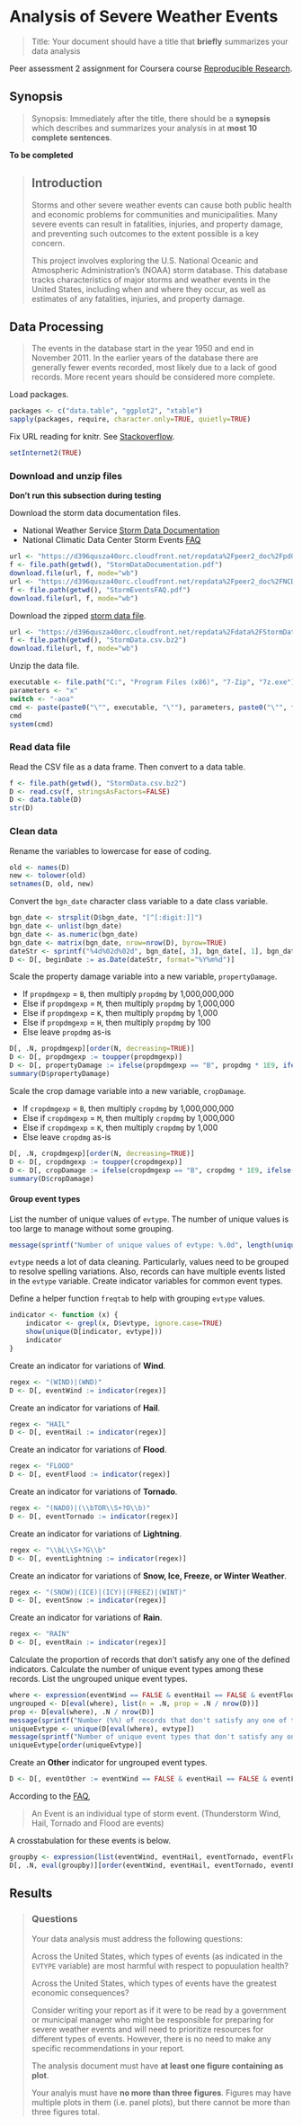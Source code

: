 # Analysis of Severe Weather Events

> Title: Your document should have a title that **briefly** summarizes your data
> analysis

Peer assessment 2 assignment for Coursera course [Reproducible Research](Reproducible Research).


## Synopsis

> Synopsis: Immediately after the title, there should be a **synopsis** which
> describes and summarizes your analysis in at **most 10 complete sentences**.

**To be completed**

> ## Introduction
> 
> Storms and other severe weather events can cause both public health and economic
> problems for communities and municipalities. Many severe events can result in
> fatalities, injuries, and property damage, and preventing such outcomes to the
> extent possible is a key concern.
> 
> This project involves exploring the U.S. National Oceanic and Atmospheric
> Administration's (NOAA) storm database. This database tracks characteristics of
> major storms and weather events in the United States, including when and where
> they occur, as well as estimates of any fatalities, injuries, and property
> damage.
> 


## Data Processing

> The events in the database start in the year 1950 and end in November 2011. In
> the earlier years of the database there are generally fewer events recorded,
> most likely due to a lack of good records. More recent years should be
> considered more complete.

Load packages.
  
```r
packages <- c("data.table", "ggplot2", "xtable")
sapply(packages, require, character.only=TRUE, quietly=TRUE)
```

Fix URL reading for knitr. See [Stackoverflow](http://stackoverflow.com/a/20003380).

```r
setInternet2(TRUE)
```

### Download and unzip files

**Don't run this subsection during testing**

Download the storm data documentation files.

* National Weather Service [Storm Data Documentation](https://d396qusza40orc.cloudfront.net/repdata%2Fpeer2_doc%2Fpd01016005curr.pdf)
* National Climatic Data Center Storm Events [FAQ](https://d396qusza40orc.cloudfront.net/repdata%2Fpeer2_doc%2FNCDC%20Storm%20Events-FAQ%20Page.pdf)

```r
url <- "https://d396qusza40orc.cloudfront.net/repdata%2Fpeer2_doc%2Fpd01016005curr.pdf"
f <- file.path(getwd(), "StormDataDocumentation.pdf")
download.file(url, f, mode="wb")
url <- "https://d396qusza40orc.cloudfront.net/repdata%2Fpeer2_doc%2FNCDC%20Storm%20Events-FAQ%20Page.pdf"
f <- file.path(getwd(), "StormEventsFAQ.pdf")
download.file(url, f, mode="wb")
```

Download the zipped [storm data file](https://d396qusza40orc.cloudfront.net/repdata%2Fdata%2FStormData.csv.bz2).

```r
url <- "https://d396qusza40orc.cloudfront.net/repdata%2Fdata%2FStormData.csv.bz2"
f <- file.path(getwd(), "StormData.csv.bz2")
download.file(url, f, mode="wb")
```

Unzip the data file.

```r
executable <- file.path("C:", "Program Files (x86)", "7-Zip", "7z.exe")
parameters <- "x"
switch <- "-aoa"
cmd <- paste(paste0("\"", executable, "\""), parameters, paste0("\"", f, "\""), switch)
cmd
system(cmd)
```


### Read data file

Read the CSV file as a data frame.
Then convert to a data table.

```r
f <- file.path(getwd(), "StormData.csv.bz2")
D <- read.csv(f, stringsAsFactors=FALSE)
D <- data.table(D)
str(D)
```


### Clean data

Rename the variables to lowercase for ease of coding.

```r
old <- names(D)
new <- tolower(old)
setnames(D, old, new)
```

Convert the `bgn_date` character class variable to a date class variable.

```r
bgn_date <- strsplit(D$bgn_date, "[^[:digit:]]")
bgn_date <- unlist(bgn_date)
bgn_date <- as.numeric(bgn_date)
bgn_date <- matrix(bgn_date, nrow=nrow(D), byrow=TRUE)
dateStr <- sprintf("%4d%02d%02d", bgn_date[, 3], bgn_date[, 1], bgn_date[, 2])
D <- D[, beginDate := as.Date(dateStr, format="%Y%m%d")]
```

Scale the property damage variable into a new variable, `propertyDamage`.

* If `propdmgexp` = `B`, then multiply `propdmg` by 1,000,000,000
* Else if `propdmgexp` = `M`, then multiply `propdmg` by 1,000,000
* Else if `propdmgexp` = `K`, then multiply `propdmg` by 1,000
* Else if `propdmgexp` = `H`, then multiply `propdmg` by 100
* Else leave `propdmg` as-is

```r
D[, .N, propdmgexp][order(N, decreasing=TRUE)]
D <- D[, propdmgexp := toupper(propdmgexp)]
D <- D[, propertyDamage := ifelse(propdmgexp == "B", propdmg * 1E9, ifelse(propdmgexp == "M", propdmg * 1E6, ifelse(propdmgexp == "K", propdmg * 1E3, ifelse(propdmgexp == "H", propdmg * 1E2, propdmg))))]
summary(D$propertyDamage)
```

Scale the crop damage variable into a new variable, `cropDamage`.

* If `cropdmgexp` = `B`, then multiply `cropdmg` by 1,000,000,000
* Else if `cropdmgexp` = `M`, then multiply `cropdmg` by 1,000,000
* Else if `cropdmgexp` = `K`, then multiply `cropdmg` by 1,000
* Else leave `cropdmg` as-is

```r
D[, .N, cropdmgexp][order(N, decreasing=TRUE)]
D <- D[, cropdmgexp := toupper(cropdmgexp)]
D <- D[, cropDamage := ifelse(cropdmgexp == "B", cropdmg * 1E9, ifelse(cropdmgexp == "M", cropdmg * 1E6, ifelse(cropdmgexp == "K", cropdmg * 1E3, cropdmg)))]
summary(D$cropDamage)
```


#### Group event types

List the number of unique values of `evtype`.
The number of unique values is too large to manage without some grouping.

```r
message(sprintf("Number of unique values of evtype: %.0d", length(unique(D$evtype))))
```

`evtype` needs a lot of data cleaning.
Particularly, values need to be grouped to resolve spelling variations.
Also, records can have multiple events listed in the `evtype` variable.
Create indicator variables for common event types.

Define a helper function `freqtab` to help with grouping `evtype` values.

```r
indicator <- function (x) {
	indicator <- grepl(x, D$evtype, ignore.case=TRUE)
	show(unique(D[indicator, evtype]))
	indicator
}
```

Create an indicator for variations of **Wind**.

```r
regex <- "(WIND)|(WND)"
D <- D[, eventWind := indicator(regex)]
```

Create an indicator for variations of **Hail**.

```r
regex <- "HAIL"
D <- D[, eventHail := indicator(regex)]
```

Create an indicator for variations of **Flood**.

```r
regex <- "FLOOD"
D <- D[, eventFlood := indicator(regex)]
```

Create an indicator for variations of **Tornado**.

```r
regex <- "(NADO)|(\\bTOR\\S+?O\\b)"
D <- D[, eventTornado := indicator(regex)]
```

Create an indicator for variations of **Lightning**.

```r
regex <- "\\bL\\S+?G\\b"
D <- D[, eventLightning := indicator(regex)]
```

Create an indicator for variations of **Snow, Ice, Freeze, or Winter Weather**.

```r
regex <- "(SNOW)|(ICE)|(ICY)|(FREEZ)|(WINT)"
D <- D[, eventSnow := indicator(regex)]
```

Create an indicator for variations of **Rain**.

```r
regex <- "RAIN"
D <- D[, eventRain := indicator(regex)]
```

Calculate the proportion of records that don't satisfy any one of the defined indicators.
Calculate the number of unique event types among these records.
List the ungrouped unique event types.

```r
where <- expression(eventWind == FALSE & eventHail == FALSE & eventFlood == FALSE & eventTornado == FALSE & eventLightning == FALSE & eventSnow == FALSE & eventRain == FALSE)
ungrouped <- D[eval(where), list(n = .N, prop = .N / nrow(D))]
prop <- D[eval(where), .N / nrow(D)]
message(sprintf("Number (%%) of records that don't satisfy any one of the defined indicators: %.0d (%.2f%%)", ungrouped$n, ungrouped$prop * 100))
uniqueEvtype <- unique(D[eval(where), evtype])
message(sprintf("Number of unique event types that don't satisfy any one of the defined indicators: %.0d", length(uniqueEvtype)))
uniqueEvtype[order(uniqueEvtype)]
```

Create an **Other** indicator for ungrouped event types.

```r
D <- D[, eventOther := eventWind == FALSE & eventHail == FALSE & eventFlood == FALSE & eventTornado == FALSE & eventLightning == FALSE & eventSnow == FALSE & eventRain == FALSE]
```

According to the [FAQ](https://d396qusza40orc.cloudfront.net/repdata%2Fpeer2_doc%2FNCDC%20Storm%20Events-FAQ%20Page.pdf), 

> An Event is an individual type of storm event. (Thunderstorm Wind, Hail,
> Tornado and Flood are events)

A crosstabulation for these events is below.

```r
groupby <- expression(list(eventWind, eventHail, eventTornado, eventFlood))
D[, .N, eval(groupby)][order(eventWind, eventHail, eventTornado, eventFlood, decreasing=TRUE)]
```



## Results

> ### Questions
> 
> Your data analysis must address the following questions:
> 
> Across the United States, which types of events (as indicated in the `EVTYPE`
> variable) are most harmful with respect to popuulation health?
> 
> Across the United States, which types of events have the greatest economic
> consequences?
> 
> Consider writing your report as if it were to be read by a government or
> municipal manager who might be responsible for preparing for severe weather
> events and will need to prioritize resources for different types of events.
> However, there is no need to make any specific recommendations in your report.
> 
> The analysis document must have **at least one figure containing as plot**.
> 
> Your analyis must have **no more than three figures**. Figures may have multiple
> plots in them (i.e. panel plots), but there cannot be more than three figures
> total.
> 

